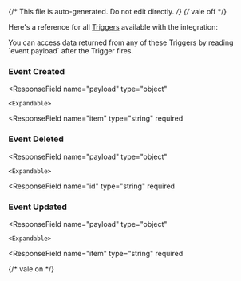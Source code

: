 {/* This file is auto-generated. Do not edit directly. */}
{/* vale off */}

Here's a reference for all [Triggers](/learn/reference/triggers/) available with the integration:


<Tip>
You can access data returned from any of these Triggers by reading `event.payload` after the Trigger fires.
</Tip>


### Event Created

  <ResponseField
    name="payload"
    type="object"
  >
    

    <Expandable>
  <ResponseField
    name="item"
    type="string"
    required
  >
    
  </ResponseField>
    </Expandable>
  </ResponseField>

### Event Deleted

  <ResponseField
    name="payload"
    type="object"
  >
    

    <Expandable>
  <ResponseField
    name="id"
    type="string"
    required
  >
    
  </ResponseField>
    </Expandable>
  </ResponseField>

### Event Updated

  <ResponseField
    name="payload"
    type="object"
  >
    

    <Expandable>
  <ResponseField
    name="item"
    type="string"
    required
  >
    
  </ResponseField>
    </Expandable>
  </ResponseField>


{/* vale on */}